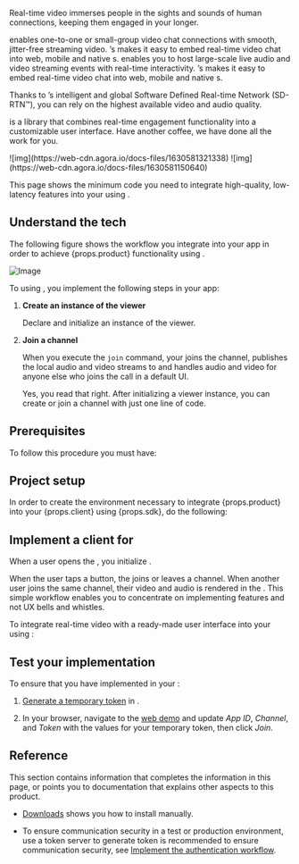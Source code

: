 
Real-time video immerses people in the sights and sounds of human connections, keeping them engaged in your <Vpl k="CLIENT" /> longer.

<ProductWrapper product="video-calling">
    <Vpd k="NAME"/> enables one-to-one or small-group video chat connections with smooth, jitter-free streaming video. <Vg k="COMPANY" />’s <Vg k="VSDK" /> makes it easy to embed real-time video chat into web, mobile and native <Vpl k="CLIENT" />s.
</ProductWrapper>

<ProductWrapper product="interactive-live-streaming">
    <Vpd k="NAME"/> enables you to host large-scale live audio and video streaming events with real-time interactivity. <Vg k="COMPANY" />’s <Vg k="VSDK" /> makes it easy to embed real-time video chat into web, mobile and native <Vpl k="CLIENT" />s.
</ProductWrapper>

Thanks to <Vg k="COMPANY" />’s intelligent and global Software Defined Real-time Network (SD-RTN™), you can rely on the highest available video and audio quality.

<Vg k="UIK" /> is a library that combines <Vg k="COMPANY" /> real-time engagement functionality into a customizable user interface. Have another coffee, we have done all the work for you.

<PlatformWrapper platform="ios">
![img](https://web-cdn.agora.io/docs-files/1630581321338)
</PlatformWrapper>

<PlatformWrapper platform="android">
![img](https://web-cdn.agora.io/docs-files/1630581150640)
</PlatformWrapper>

This page shows the minimum code you need to integrate high-quality, low-latency <Vpd k="NAME"/> features into your <Vpl k="CLIENT" /> using <Vg k="UIK" />.

## Understand the tech

The following figure shows the workflow you integrate into your app in order to achieve {props.product} functionality using <Vg k="UIK" />.

![Image](/images/video-calling/video-call.png)

To using <Vg k="UIK" />, you implement the following steps in your app:

1.  **Create an instance of the viewer**

    Declare and initialize an instance of the <Vg k="UIK" /> viewer.

2.  **Join a channel**

    When you execute the `join` command, your <Vpl k="CLIENT" /> joins the channel, publishes the local audio and video streams to <Vg k="AGORA_BACKEND" /> and handles audio and video for anyone else who joins the call in a default UI.

    Yes, you read that right. After initializing a viewer instance, you can create or join a channel with just one line of code.

## Prerequisites

To follow this procedure you must have:

<Prerequites />

## Project setup

In order to create the environment necessary to integrate {props.product} into your {props.client} using {props.sdk}, do the following:

<ProjectSetup />

## Implement a client for <Vpd k="NAME"/>

<PlatformWrapper platform="web">
When a user opens the <Vpl k="CLIENT" />, you initialize <Vg k="UIK" />.
</PlatformWrapper>

When the user taps a button, the <Vpl k="CLIENT" /> joins or leaves a channel. When another user joins the same channel, their video and audio is rendered in the <Vpl k="CLIENT" />. This simple workflow enables you to concentrate on implementing <Vg k="COMPANY" /> features and not UX bells and whistles.

To integrate real-time video with a ready-made user interface into your <Vpl k="CLIENT" /> using <Vg k="UIK" />:

<ProjectImplement />

## Test your implementation

To ensure that you have implemented <Vpd k="NAME"/> in your <Vpl k="CLIENT" />:

1. [Generate a temporary token](../reference/manage-agora-account#generate-a-temporary-token) in <Vg k="CONSOLE" /> .

2. In your browser, navigate to the [<Vg k="COMPANY" /> web demo](https://webdemo.agora.io/agora-web-showcase/examples/Agora-Web-Tutorial-1to1-Web/) and update _App ID_, _Channel_, and _Token_ with the values for your temporary token, then click _Join_.
<ProjectTest />


## Reference

This section contains information that completes the information in this page, or points you to documentation that explains other aspects to this product.

<Reference />

- [Downloads](../reference/downloads) shows you how to install <Vpd k="SDK" /> manually.

- To ensure communication security in a test or production environment, use a token server to generate token is recommended to ensure communication security, see [Implement the authentication workflow](../develop/authentication-workflow-uikit).